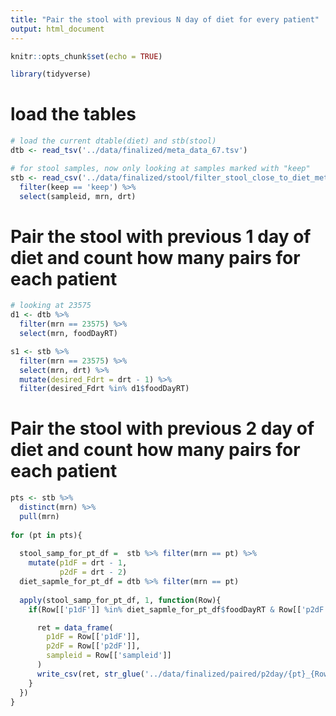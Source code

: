 ```yaml
---
title: "Pair the stool with previous N day of diet for every patient"
output: html_document
---
```


```r
knitr::opts_chunk$set(echo = TRUE)
```

```r
library(tidyverse)
```

# load the tables

```r
# load the current dtable(diet) and stb(stool)
dtb <- read_tsv('../data/finalized/meta_data_67.tsv')

# for stool samples, now only looking at samples marked with "keep"
stb <- read_csv('../data/finalized/stool/filter_stool_close_to_diet_meta.csv') %>% 
  filter(keep == 'keep') %>% 
  select(sampleid, mrn, drt)
```

# Pair the stool with previous 1 day of diet and count how many pairs for each patient

```r
# looking at 23575
d1 <- dtb %>% 
  filter(mrn == 23575) %>% 
  select(mrn, foodDayRT)

s1 <- stb %>% 
  filter(mrn == 23575) %>% 
  select(mrn, drt) %>% 
  mutate(desired_Fdrt = drt - 1) %>% 
  filter(desired_Fdrt %in% d1$foodDayRT)
```

# Pair the stool with previous 2 day of diet and count how many pairs for each patient
 
```r
pts <- stb %>% 
  distinct(mrn) %>% 
  pull(mrn)
 
for (pt in pts){
  
  stool_samp_for_pt_df =  stb %>% filter(mrn == pt) %>% 
    mutate(p1dF = drt - 1,
           p2dF = drt - 2)
  diet_sapmle_for_pt_df = dtb %>% filter(mrn == pt)
  
  apply(stool_samp_for_pt_df, 1, function(Row){
    if(Row[['p1dF']] %in% diet_sapmle_for_pt_df$foodDayRT & Row[['p2dF']] %in% diet_sapmle_for_pt_df$foodDayRT){

      ret = data_frame(
        p1dF = Row[['p1dF']],
        p2dF = Row[['p2dF']],
        sampleid = Row[['sampleid']]
      )
      write_csv(ret, str_glue('../data/finalized/paired/p2day/{pt}_{Row[["sampleid"]]}.csv'))
    }
  })
}
```
